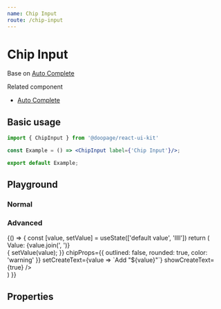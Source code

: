 ```yaml
---
name: Chip Input
route: /chip-input
---
```




# Chip Input
Base on [Auto Complete](https://huynhhuyhiep.github.io/doopage-react-ui-kit/autocomplete)

Related component
- [Auto Complete](https://huynhhuyhiep.github.io/doopage-react-ui-kit/autocomplete)

## Basic usage

```jsx
import { ChipInput } from '@doopage/react-ui-kit'

const Example = () => <ChipInput label={'Chip Input'}/>;

export default Example;
```

## Playground

### Normal
<Playground>
  <ChipInput label={'Chip Input'} placeholder={'Enter to Submit'} />
</Playground>

### Advanced
<Playground>
  {() =>
  {
    const [value, setValue] = useState(['default value', 'llll'])
    return (
      <div>
        <div style={{ fontSize: 15, marginBottom: 10 }}>Value: {value.join(', ')}</div>
        <ChipInput
          allowCreate
          multiple
          placeholder='Enter to Submit'
          label='Chip Input'
          variant='outlined'
          value={value}
          onChange={(value) =>
          {
            setValue(value);
          }}
          chipProps={{
            outlined: false,
            rounded: true,
            color: 'warning'
          }}
          setCreateText={value => `Add "${value}"`}
          showCreateText={true}
        />
      </div>
    )
  }}
</Playground>

## Properties

<Props of={ChipInput} table/>
